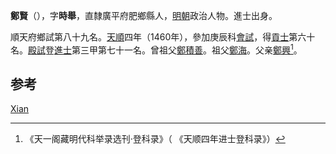'''鄭賢'''（{{bd|1426年||？}}），字'''時舉'''，直隸廣平府肥鄉縣人，[[明朝|明朝]]政治人物。進士出身。

順天府鄉試第八十九名。[[天顺_(明朝)|天順]]四年（1460年），參加庚辰科[[會試|會試]]，得[[貢士|貢士]]第六十名。[[殿試|殿試]]登[[進士|進士]]第三甲第七十一名。曾祖父[[鄭積善|鄭積善]]。祖父[[鄭海|鄭海]]。父亲[[鄭興|鄭興]]<ref>《天一阁藏明代科举录选刊·登科录》（ 《天顺四年进士登科录》）</ref>。

==参考==
{{reflist}}

{{天順四年庚辰科殿試金榜}}

{{Authority control}}
{{DEFAULTSORT:Zheng}}
[[Category:郑姓|Xian]]

{{明朝人物小作品}}